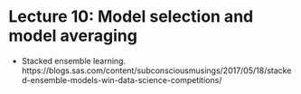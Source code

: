 # Lecture 10: Model selection and model averaging

* Stacked ensemble learning. https://blogs.sas.com/content/subconsciousmusings/2017/05/18/stacked-ensemble-models-win-data-science-competitions/


